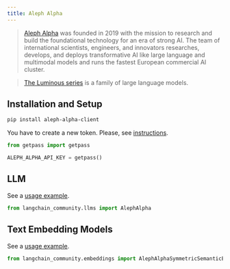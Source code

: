 ```yaml
---
title: Aleph Alpha
---
```


>[Aleph Alpha](https://docs.aleph-alpha.com/) was founded in 2019 with the mission to research and build the foundational technology for an era of strong AI. The team of international scientists, engineers, and innovators researches, develops, and deploys transformative AI like large language and multimodal models and runs the fastest European commercial AI cluster.

>[The Luminous series](https://docs.aleph-alpha.com/docs/introduction/luminous/) is a family of large language models.

## Installation and Setup

```bash
pip install aleph-alpha-client
```

You have to create a new token. Please, see [instructions](https://docs.aleph-alpha.com/docs/account/#create-a-new-token).

```python
from getpass import getpass

ALEPH_ALPHA_API_KEY = getpass()
```


## LLM

See a [usage example](/oss/javascript/integrations/llms/aleph_alpha).

```python
from langchain_community.llms import AlephAlpha
```

## Text Embedding Models

See a [usage example](/oss/javascript/integrations/text_embedding/aleph_alpha).

```python
from langchain_community.embeddings import AlephAlphaSymmetricSemanticEmbedding, AlephAlphaAsymmetricSemanticEmbedding
```
